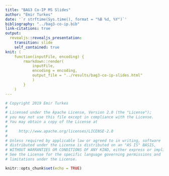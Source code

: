 ```yaml
---
title: "BAG3 Co-IP MS Slides"
author: "Emir Turkes"
date: '`r strftime(Sys.time(), format = "%B %d, %Y")`'
bibliography: "../bag3-co-ip.bib"
link-citations: true
output:
  revealjs::revealjs_presentation:
    transition: slide
    self_contained: true
knit: (
    function(inputFile, encoding) {
        rmarkdown::render(
            inputFile,
            encoding = encoding,
            output_file = "../results/bag3-co-ip-slides.html"
            )
        }
    )
---
```


```r
# Copyright 2019 Emir Turkes
# 
# Licensed under the Apache License, Version 2.0 (the "License");
# you may not use this file except in compliance with the License.
# You may obtain a copy of the License at
# 
#     http://www.apache.org/licenses/LICENSE-2.0
# 
# Unless required by applicable law or agreed to in writing, software
# distributed under the License is distributed on an "AS IS" BASIS,
# WITHOUT WARRANTIES OR CONDITIONS OF ANY KIND, either express or implied.
# See the License for the specific language governing permissions and
# limitations under the License.

knitr::opts_chunk$set(echo = TRUE)
```
